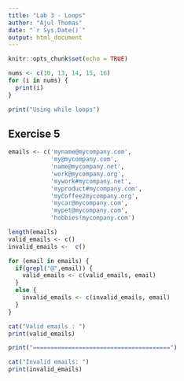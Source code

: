 ```yaml
---
title: "Lab 3 - Loops"
author: "Ajul Thomas"
date: "`r Sys.Date()`"
output: html_document
---
```


```r
knitr::opts_chunk$set(echo = TRUE)
```

```r

nums <- c(10, 13, 14, 15, 16)
for (i in nums) {
  print(i)
}

print("Using while loops")


```

## Exercise 5

```r

emails <- c('myname@mycompany.com',
            'my@mycompany.com',
            'name@mycompany.net',
            'work@mycompany.org',
            'mywork#mycompany.net',
            'myproduct#mycompany.com',
            'myCoffee2mycompany.org',
            'mycar@mycompany.com',
            'mypet@mycompany.com',
            'hobbies!mycompany.com')

length(emails)
valid_emails <- c()
invalid_emails <-  c()

for (email in emails) {
  if(grepl("@",email)) {
    valid_emails <- c(valid_emails, email)
  }
  else {
    invalid_emails <- c(invalid_emails, email)
  }
}

cat("Valid emails : ")
print(valid_emails)

print("=======================================")

cat("Invalid emails: ")
print(invalid_emails)

```

